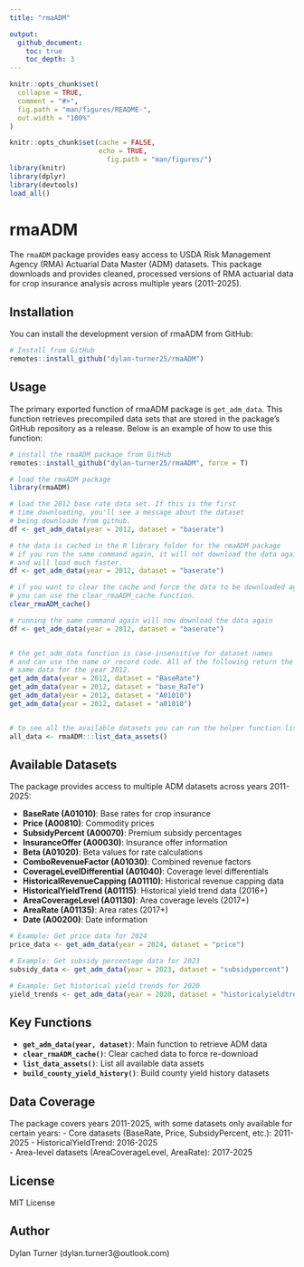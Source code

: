 ```yaml
---
title: "rmaADM"

output:
  github_document:
    toc: true
    toc_depth: 3
---
```


<!-- README.md is generated from README.Rmd. Please edit that file -->

```r
knitr::opts_chunk$set(
  collapse = TRUE,
  comment = "#>",
  fig.path = "man/figures/README-",
  out.width = "100%"
)
```


```r
knitr::opts_chunk$set(cache = FALSE,
                      echo = TRUE,
                        fig.path = "man/figures/")
library(knitr)
library(dplyr)
library(devtools)
load_all()

```

# rmaADM

The `rmaADM` package provides easy access to USDA Risk Management Agency (RMA) Actuarial Data Master (ADM) datasets. This package downloads and provides cleaned, processed versions of RMA actuarial data for crop insurance analysis across multiple years (2011-2025).

## Installation

You can install the development version of rmaADM from GitHub:

```r
# Install from GitHub
remotes::install_github("dylan-turner25/rmaADM")
```

## Usage

The primary exported function of rmaADM package is `get_adm_data`. This function retrieves precompiled data sets that are stored in the package's GitHub repository as a release. Below is an example of how to use this function:
```r

# install the rmaADM package from GitHub
remotes::install_github("dylan-turner25/rmaADM", force = T)

# load the rmaADM package
library(rmaADM)

# load the 2012 base rate data set. If this is the first 
# time downloading, you'll see a message about the dataset 
# being downloade from github.
df <- get_adm_data(year = 2012, dataset = "baserate")

# the data is cached in the R library folder for the rmaADM package
# if you run the same command again, it will not download the data again
# and will load much faster.
df <- get_adm_data(year = 2012, dataset = "baserate")

# if you want to clear the cache and force the data to be downloaded again,
# you can use the clear_rmaADM_cache function.
clear_rmaADM_cache()

# running the same command again will now download the data again
df <- get_adm_data(year = 2012, dataset = "baserate")


# the get_adm_data function is case-insensitive for dataset names
# and can use the name or record code. All of the following return the 
# same data for the year 2012.
get_adm_data(year = 2012, dataset = "BaseRate")
get_adm_data(year = 2012, dataset = "base_RaTe")
get_adm_data(year = 2012, dataset = "A01010")
get_adm_data(year = 2012, dataset = "a01010")


# to see all the available datasets you can run the helper function list_data_assets
all_data <- rmaADM:::list_data_assets()
```

## Available Datasets

The package provides access to multiple ADM datasets across years 2011-2025:

- **BaseRate (A01010)**: Base rates for crop insurance
- **Price (A00810)**: Commodity prices  
- **SubsidyPercent (A00070)**: Premium subsidy percentages
- **InsuranceOffer (A00030)**: Insurance offer information
- **Beta (A01020)**: Beta values for rate calculations
- **ComboRevenueFactor (A01030)**: Combined revenue factors
- **CoverageLevelDifferential (A01040)**: Coverage level differentials
- **HistoricalRevenueCapping (A01110)**: Historical revenue capping data
- **HistoricalYieldTrend (A01115)**: Historical yield trend data (2016+)
- **AreaCoverageLevel (A01130)**: Area coverage levels (2017+)
- **AreaRate (A01135)**: Area rates (2017+)
- **Date (A00200)**: Date information

```r
# Example: Get price data for 2024
price_data <- get_adm_data(year = 2024, dataset = "price")

# Example: Get subsidy percentage data for 2023  
subsidy_data <- get_adm_data(year = 2023, dataset = "subsidypercent")

# Example: Get historical yield trends for 2020
yield_trends <- get_adm_data(year = 2020, dataset = "historicalyieldtrend")
```

## Key Functions

- **`get_adm_data(year, dataset)`**: Main function to retrieve ADM data
- **`clear_rmaADM_cache()`**: Clear cached data to force re-download
- **`list_data_assets()`**: List all available data assets
- **`build_county_yield_history()`**: Build county yield history datasets

## Data Coverage

The package covers years 2011-2025, with some datasets only available for certain years:
- Core datasets (BaseRate, Price, SubsidyPercent, etc.): 2011-2025
- HistoricalYieldTrend: 2016-2025  
- Area-level datasets (AreaCoverageLevel, AreaRate): 2017-2025

## License

MIT License

## Author

Dylan Turner (dylan.turner3@outlook.com)

